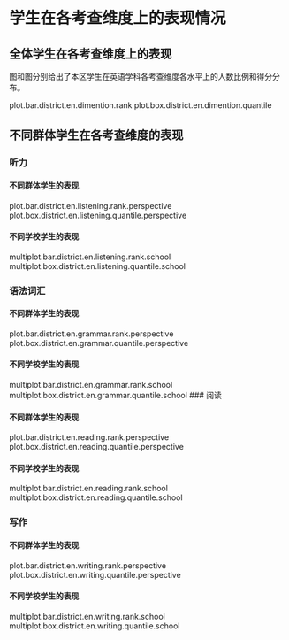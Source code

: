 <!-- chapter dimention -->

\mytext

# 学生在各考查维度上的表现情况

## 全体学生在各考查维度上的表现

图\ref{fig: `r gio.R$GetPlotTitle("plot.bar.district.en.dimention.rank")`}和图\ref{fig: `r gio.R$GetPlotTitle("plot.box.district.en.dimention.quantile")`}分别给出了本区学生在英语学科各考查维度各水平上的人数比例和得分分布。

plot.bar.district.en.dimention.rank
plot.box.district.en.dimention.quantile


## 不同群体学生在各考查维度的表现

### 听力

#### 不同群体学生的表现

plot.bar.district.en.listening.rank.perspective
plot.box.district.en.listening.quantile.perspective


#### 不同学校学生的表现

multiplot.bar.district.en.listening.rank.school
multiplot.box.district.en.listening.quantile.school

### 语法词汇

#### 不同群体学生的表现

plot.bar.district.en.grammar.rank.perspective
plot.box.district.en.grammar.quantile.perspective



#### 不同学校学生的表现

multiplot.bar.district.en.grammar.rank.school
multiplot.box.district.en.grammar.quantile.school
### 阅读

#### 不同群体学生的表现

plot.bar.district.en.reading.rank.perspective
plot.box.district.en.reading.quantile.perspective


#### 不同学校学生的表现

multiplot.bar.district.en.reading.rank.school
multiplot.box.district.en.reading.quantile.school



### 写作

#### 不同群体学生的表现

plot.bar.district.en.writing.rank.perspective
plot.box.district.en.writing.quantile.perspective



#### 不同学校学生的表现

multiplot.bar.district.en.writing.rank.school
multiplot.box.district.en.writing.quantile.school


<!-- end of chapter dimention -->
